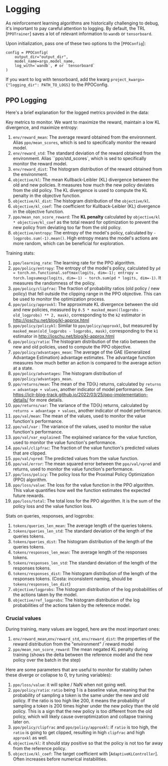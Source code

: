 # Logging

As reinforcement learning algorithms are historically challenging to debug, it's important to pay careful attention to logging.
By default, the TRL [`PPOTrainer`] saves a lot of relevant information to `wandb` or `tensorboard`.

Upon initialization, pass one of these two options to the [`PPOConfig`]:
```
config = PPOConfig(
    output_dir="output_dir", 
    model_name=args.model_name,
    log_with=`wandb`, # or `tensorboard`
)
```
If you want to log with tensorboard, add the kwarg `project_kwargs={"logging_dir": PATH_TO_LOGS}` to the PPOConfig.

## PPO Logging

Here's a brief explanation for the logged metrics provided in the data:

Key metrics to monitor. We want to maximize the reward, maintain a low KL divergence, and maximize entropy:
1. `env/reward_mean`: The average reward obtained from the environment. Alias `ppo/mean_scores`, which is sed to specifically monitor the reward model.
1. `env/reward_std`: The standard deviation of the reward obtained from the environment. Alias ``ppo/std_scores`, which is sed to specifically monitor the reward model.
1. `env/reward_dist`: The histogram distribution of the reward obtained from the environment.
1. `objective/kl`: The mean Kullback-Leibler (KL) divergence between the old and new policies. It measures how much the new policy deviates from the old policy. The KL divergence is used to compute the KL penalty in the objective function.
1. `objective/kl_dist`: The histogram distribution of the `objective/kl`.
1. `objective/kl_coef`: The coefficient for Kullback-Leibler (KL) divergence in the objective function. 
1. `ppo/mean_non_score_reward`: The **KL penalty** calculated by `objective/kl * objective/kl_coef` as the total reward for optimization to prevent the new policy from deviating too far from the old policy.
1. `objective/entropy`: The entropy of the model's policy, calculated by `-logprobs.sum(-1).mean()`. High entropy means the model's actions are more random, which can be beneficial for exploration.

Training stats:
1. `ppo/learning_rate`: The learning rate for the PPO algorithm.
1. `ppo/policy/entropy`: The entropy of the model's policy, calculated by `pd = torch.nn.functional.softmax(logits, dim=-1); entropy = torch.logsumexp(logits, dim=-1) - torch.sum(pd * logits, dim=-1)`. It measures the randomness of the policy.
1. `ppo/policy/clipfrac`: The fraction of probability ratios (old policy / new policy) that fell outside the clipping range in the PPO objective. This can be used to monitor the optimization process.
1. `ppo/policy/approxkl`: The approximate KL divergence between the old and new policies, measured by `0.5 * masked_mean((logprobs - old_logprobs) ** 2, mask)`, corresponding to the `k2` estimator in http://joschu.net/blog/kl-approx.html
1. `ppo/policy/policykl`: Similar to `ppo/policy/approxkl`, but measured by `masked_mean(old_logprobs - logprobs, mask)`, corresponding to the `k1` estimator in http://joschu.net/blog/kl-approx.html
1. `ppo/policy/ratio`:  The histogram distribution of the ratio between the new and old policies, used to compute the PPO objective.
1. `ppo/policy/advantages_mean`: The average of the GAE (Generalized Advantage Estimation) advantage estimates. The advantage function measures how much better an action is compared to the average action at a state.
1. `ppo/policy/advantages`: The histogram distribution of `ppo/policy/advantages_mean`.
1. `ppo/returns/mean`: The mean of the TD(λ) returns, calculated by `returns = advantage + values`, another indicator of model performance. See https://iclr-blog-track.github.io/2022/03/25/ppo-implementation-details/ for more details.
1. `ppo/returns/var`: The variance of the TD(λ) returns, calculated by `returns = advantage + values`, another indicator of model performance.
1. `ppo/val/mean`: The mean of the values, used to monitor the value function's performance.
1. `ppo/val/var` : The variance of the values, used to monitor the value function's performance.
1. `ppo/val/var_explained`: The explained variance for the value function, used to monitor the value function's performance.
1. `ppo/val/clipfrac`: The fraction of the value function's predicted values that are clipped.
1. `ppo/val/vpred`: The predicted values from the value function.
1. `ppo/val/error`: The mean squared error between the `ppo/val/vpred` and returns, used to monitor the value function's performance.
1. `ppo/loss/policy`: The policy loss for the Proximal Policy Optimization (PPO) algorithm.
1. `ppo/loss/value`: The loss for the value function in the PPO algorithm. This value quantifies how well the function estimates the expected future rewards.
1. `ppo/loss/total`: The total loss for the PPO algorithm. It is the sum of the policy loss and the value function loss.


Stats on queries, responses, and logprobs:
1. `tokens/queries_len_mean`: The average length of the queries tokens.
1. `tokens/queries_len_std`: The standard deviation of the length of the queries tokens.
1. `tokens/queries_dist`: The histogram distribution of the length of the queries tokens.
1. `tokens/responses_len_mean`: The average length of the responses tokens.
1. `tokens/responses_len_std`: The standard deviation of the length of the responses tokens.
1. `tokens/responses_dist`: The histogram distribution of the length of the responses tokens. (Costa: inconsistent naming, should be `tokens/responses_len_dist`)
1. `objective/logprobs`: The histogram distribution of the log probabilities of the actions taken by the model.
1. `objective/ref_logprobs`: The histogram distribution of the log probabilities of the actions taken by the reference model.



### Crucial values
During training, many values are logged, here are the most important ones:

1. `env/reward_mean`,`env/reward_std`, `env/reward_dist`: the properties of the reward distribution from the "environment" /  reward model
1. `ppo/mean_non_score_reward`: The mean negated KL penalty during training (shows the delta between the reference model and the new policy over the batch in the step)

Here are some parameters that are useful to monitor for stability (when these diverge or collapse to 0, try tuning variables):

1. `ppo/loss/value`: it will spike / NaN when not going well.
1. `ppo/policy/ratio`: `ratio` being 1 is a baseline value, meaning that the probability of sampling a token is the same under the new and old policy. If the ratio is too high like 200, it means the probability of sampling a token is 200 times higher under the new policy than the old policy. This is a sign that the new policy is too different from the old policy, which will likely cause overoptimization and collapse training later on.
1. `ppo/policy/clipfrac` and `ppo/policy/approxkl`: if `ratio` is too high, the `ratio` is going to get clipped, resulting in high `clipfrac` and high `approxkl` as well.
1. `objective/kl`: it should stay positive so that the policy is not too far away from the reference policy.
1. `objective/kl_coef`: The target coefficient with [`AdaptiveKLController`]. Often increases before numerical instabilities.